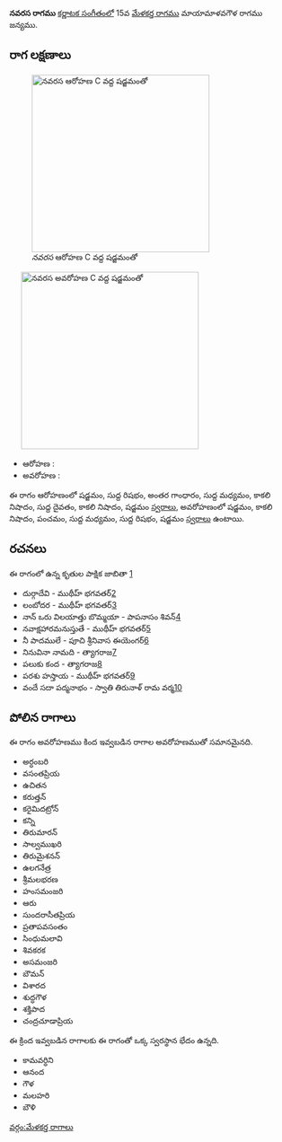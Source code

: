 {{Infobox ragam
	| name          	= నవరస
	| synonym	    	= 
	| mela          	= 
	| chakra        	= 
	| janaka        	= 
	| type          	= షడవ-ఔడవ
	| arohanam      	= {{svaraC|S|R1|G3|M1|N3|D1|N3|S'}} 
	| avarohanam    	= {{svaraC|S'|N3|P|M1|R1|S}}
	| jeeva         	=
	| chhaya        	=
	| nyasa         	=
	| vishesha      	= 
	| equivalent  		= 
}}
{{కర్ణాటక సంగీత రాగాలు}}
'''నవరస రాగము''' [[కర్ణాటక సంగీతం]]లో 15వ [[మేళకర్త రాగము]] మాయామాళవగౌళ రాగము జన్యము. 


==రాగ లక్షణాలు==
[[Image:navarasa_ar_kb2wiki.png|thumb|right|316px|''నవరస'' ఆరోహణ C వద్ద షడ్జమంతో]]
	[[Image:navarasa_av_kb2wiki.png|thumb|right|316px|''నవరస'' అవరోహణ C వద్ద షడ్జమంతో]]

* ఆరోహణ : {{svaraC|S|R1|G3|M1|N3|D1|N3|S'}} 
* అవరోహణ : {{svaraC|S'|N3|P|M1|R1|S}}

ఈ రాగం ఆరోహణంలో షడ్జమం, సుద్ద  రిషభం, అంతర గాంధారం, సుద్ద మధ్యమం, కాకలి  నిషాదం, సుద్ద దైవతం, కాకలి  నిషాదం, షడ్జమం [[స్వరాలు]], అవరోహణంలో షడ్జమం, కాకలి  నిషాదం, పంచమం, సుద్ద మధ్యమం, సుద్ద  రిషభం, షడ్జమం [[స్వరాలు]] ఉంటాయి.

==రచనలు==
ఈ రాగంలో ఉన్న కృతుల పాక్షిక జాబితా [https://github.com/ssrihari/ragavardhini/blob/master/ragas/kritis.psv]
* దుర్గాదేవి - ముథీహ్ భగవతర్[http://www.karnatik.com/c2035.shtml]
* లంబోదర - ముథీహ్ భగవతర్[http://www.karnatik.com/c2125.shtml]
* నాన్ ఒరు విలయాత్తు బొమ్మయా - పాపనాసం  శివన్[http://www.karnatik.com/c1027.shtml]
* నవాక్షహారమనుస్తుతే - ముథీహ్ భగవతర్[http://www.karnatik.com/c2070.shtml]
* నీ పాదములే - పూచి శ్రీనివాస ఈయెంగర్[http://www.karnatik.com/c1140.shtml]
* నినువినా నామది - త్యాగరాజ[http://www.karnatik.com/c1294.shtml]
* పలుకు కంద - త్యాగరాజ[http://www.karnatik.com/c2707.shtml]
* పరశు హస్తాయ - ముథీహ్ భగవతర్[http://www.karnatik.com/c1925.shtml]
* వందే సదా పద్మనాభం - స్వాతి తిరునాళ్ రామ వర్మ[http://www.karnatik.com/c1174.shtml]




==పోలిన రాగాలు==
ఈ రాగం అవరోహణము కింద ఇవ్వబడిన రాగాల అవరోహణముతో సమానమైనది.
* అర్ధంబరి
* వసంతప్రియ
* ఉచితన
* కరుత్తన్
* కరైమిదట్రోన్
* కన్ని
* తిరుమారన్
* సాల్వముఖరి
* తిరుమైశనన్
* ఉలగనేత్ర
* శ్రీమలభరణ
* హంసమంజరి
* ఆరు
* సుందరాసీతప్రియ
* ప్రతాపవసంతం
* సింధుమలావి
* శివకరక
* అసమంజరి
* బౌమన్
* విశారద
* శుద్ధగౌళ
* శక్తిపాద
* చంద్రచూడాప్రియ

ఈ క్రింద ఇవ్వబడిన రాగాలకు ఈ రాగంతో ఒక్క స్వరస్థాన భేదం ఉన్నది.
* కామవర్ధిని
* ఆనంద
* గౌళ
* మలహరి
* బౌళి



[[వర్గం:మేళకర్త రాగాలు]]